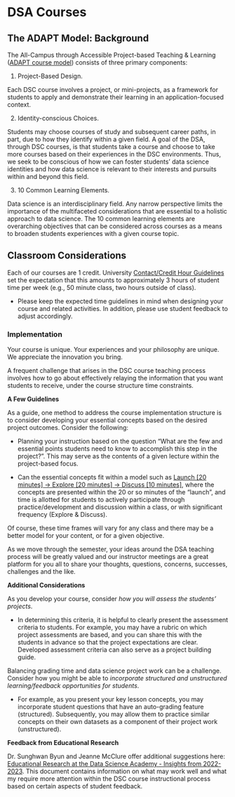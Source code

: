 # DSA Courses

## The ADAPT Model: Background

The All-Campus through Accessible Project-based Teaching & Learning ([ADAPT course model](https://datascienceacademy.ncsu.edu/courses/course-model/)) consists of three primary components:

1) Project-Based Design.

Each DSC course involves a project, or mini-projects, as a framework for students to apply and demonstrate their learning in an application-focused context.

2) Identity-conscious Choices.

Students may choose courses of study and subsequent career paths, in part, due to how they identify within a given field. A goal of the DSA, through DSC courses, is that students take a course and choose to take more courses based on their experiences in the DSC environments. Thus, we seek to be conscious of how we can foster students' data science identities and how data science is relevant to their interests and pursuits within and beyond this field.

3) 10 Common Learning Elements.

Data science is an interdisciplinary field. Any narrow perspective limits the importance of the multifaceted considerations that are essential to a holistic approach to data science. The 10 common learning elements are overarching objectives that can be considered across courses as a means to broaden students experiences with a given course topic.


## Classroom Considerations

Each of our courses are 1 credit. University [Contact/Credit Hour Guidelines](https://oucc.dasa.ncsu.edu/courses/contact-credit-hours/) set the expectation that this amounts to approximately 3 hours of student time per week (e.g., 50 minute class, two hours outside of class).

 - Please keep the expected time guidelines in mind when designing your course and related activities. In addition, please use student feedback to adjust accordingly.
 
### Implementation

Your course is unique. Your experiences and your philosophy are unique. We appreciate the innovation you bring. 

A frequent challenge that arises in the DSC course teaching process involves how to go about effectively relaying the information that you want students to receive, under the course structure time constraints. 

 **A Few Guidelines**

As a guide, one method to address the course implementation structure is to consider developing your essential concepts based on the desired project outcomes. Consider the following:

 - Planning your instruction based on the question "What are the few and essential points students need to know to accomplish this step in the project?". This may serve as the contents of a given lecture within the project-based focus.

 - Can the essential concepts fit within a model such as [Launch [20 minutes] -> Explore [20 minutes] -> Discuss [10 minutes]](https://drive.google.com/file/d/13AwDhsoMFh31YdHoxdP_5FaaqUdqkM1W/view), where the concepts are presented within the 20 or so minutes of the "launch", and time is allotted for students to actively participate through practice/development and discussion within a class, or with significant frequency (Explore & Discuss). 

Of course, these time frames will vary for any class and there may be a better model for your content, or for a given objective.

As we move through the semester, your ideas around the DSA teaching process will be greatly valued and our instructor meetings are a great platform for you all to share your thoughts, questions, concerns, successes, challenges and the like.

**Additional Considerations**

As you develop your course, consider *how you will assess the students' projects*. 

 - In determining this criteria, it is helpful to clearly present the assessment criteria to students. For example, you may have a rubric on which project assessments are based, and you can share this with the students in advance so that the project expectations are clear. Developed assessment criteria can also serve as a project building guide.
 
Balancing grading time and data science project work can be a challenge. Consider how you might be able to *incorporate structured and unstructured learning/feedback opportunities for students*. 

 - For example, as you present your key lesson concepts, you may incorporate student questions that have an auto-grading feature (structured). Subsequently, you may allow them to practice similar concepts on their own datasets as a component of their project work (unstructured).
 
**Feedback from Educational Research**

Dr. Sunghwan Byun and Jeanne McClure offer additional suggestions here: [Educational Research at the Data Science Academy - Insights from 2022-2023](https://docs.google.com/document/d/1jRILSc0DsFm2moet9Ep8bF1suEOfHfnLzfJ2t4tIfjA/edit?usp=sharing). This document contains information on what may work well and what my require more attention within the DSC course instructional process based on certain aspects of student feedback.


      